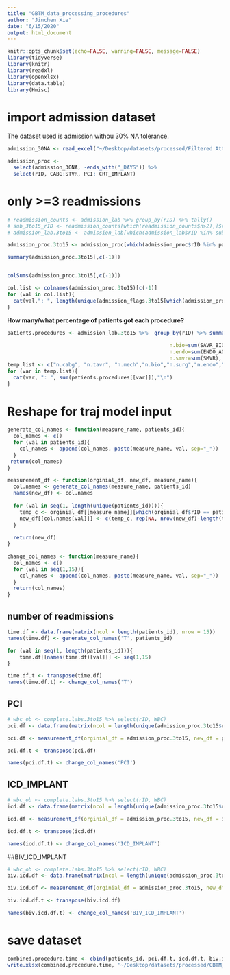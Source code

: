 ```yaml
---
title: "GBTM_data_processing_procedures"
author: "Jinchen Xie"
date: "6/15/2020"
output: html_document
---
```


```r
knitr::opts_chunk$set(echo=FALSE, warning=FALSE, message=FALSE)
library(tidyverse)
library(knitr)
library(readxl)
library(openxlsx)
library(data.table)
library(Hmisc)
```


# import admission dataset

The dataset used is admission withou 30% NA tolerance. 
```r
admission_30NA <- read_excel("~/Desktop/datasets/processed/Filtered Attributes Admission.xlsx", sheet = 'NA2030_filtered_admission')

admission_proc <- 
  select(admission_30NA, -ends_with("_DAYS")) %>% 
  select(rID, CABG:STVR, PCI: CRT_IMPLANT)
```

# only >=3 readmissions
```r
# readmission_counts <- admission_lab %>% group_by(rID) %>% tally()
# sub_3to15_rID <- readmission_counts[which(readmission_counts$n>2),]$rID
# admission_lab.3to15 <- admission_lab[which(admission_lab$rID %in% sub_3to15_rID),]
```


```r
admission_proc.3to15 <- admission_proc[which(admission_proc$rID %in% patients_id),]

summary(admission_proc.3to15[,c(-1)])


colSums(admission_proc.3to15[,c(-1)])
```

```r
col.list <- colnames(admission_proc.3to15)[c(-1)]
for (val in col.list){
  cat(val,": ", length(unique(admission_flags.3to15[which(admission_proc.3to15[[val]]==1),]$rID)), "   ", length(unique(admission_proc.3to15[which(admission_proc.3to15[[val]]==1),]$rID))/length(unique(admission_proc.3to15$rID)),"\n")
}
```



**How many/what percentage of patients got each procedure?**

```r
patients.procedures <- admission_lab.3to15 %>%  group_by(rID) %>% summarise(n.cabg=sum(CABG), n.tavr=sum(TAVR), 
                                                                            n.mech=sum(SAVR_MECH),
                                                     n.bio=sum(SAVR_BIO), n.surg=sum(SURG_AO_GRFT),
                                                     n.endo=sum(ENDO_AO_GRFT), n.vlv=sum(AO_VLV_REPAIR),
                                                     n.smvr=sum(SMVR), n.spvr=sum(SPVR), n.stvr=sum(STVR))
temp.list <- c("n.cabg", "n.tavr", "n.mech","n.bio","n.surg","n.endo","n.vlv","n.smvr","n.spvr","n.stvr")
for (var in temp.list){
  cat(var, ": ", sum(patients.procedures[[var]]),"\n")
}
```






# Reshape for traj model input

```r

generate_col_names <- function(measure_name, patients_id){
  col_names <- c()
  for (val in patients_id){
    col_names <- append(col_names, paste(measure_name, val, sep="_"))
  }
 return(col_names) 
}

measurement_df <- function(orginial_df, new_df, measure_name){
  col.names <- generate_col_names(measure_name, patients_id)
  names(new_df) <- col.names
  
  for (val in seq(1, length(unique(patients_id)))){
    temp_c <- orginial_df[[measure_name]][which(orginial_df$rID == patients_id[val])]
    new_df[[col.names[val]]] <- c(temp_c, rep(NA, nrow(new_df)-length(temp_c)))
  }
  
  return(new_df)
}

change_col_names <- function(measure_name){
  col_names <- c()
  for (val in seq(1,15)){
    col_names <- append(col_names, paste(measure_name, val, sep="_"))
  }
  return(col_names)
}
```

## number of readmissions
```r
time.df <- data.frame(matrix(ncol = length(patients_id), nrow = 15))
names(time.df) <- generate_col_names('T', patients_id)

for (val in seq(1, length(patients_id))){
    time.df[[names(time.df)[val]]] <- seq(1,15)
}

time.df.t <- transpose(time.df)
names(time.df.t) <- change_col_names('T')

```

## PCI
```r
# wbc_ob <- complete.labs.3to15 %>% select(rID, WBC)
pci.df <- data.frame(matrix(ncol = length(unique(admission_proc.3to15$rID)), nrow = 15))

pci.df <- measurement_df(orginial_df = admission_proc.3to15, new_df = pci.df, measure_name = 'PCI')

pci.df.t <- transpose(pci.df)

names(pci.df.t) <- change_col_names('PCI')
```


## ICD_IMPLANT
```r
# wbc_ob <- complete.labs.3to15 %>% select(rID, WBC)
icd.df <- data.frame(matrix(ncol = length(unique(admission_proc.3to15$rID)), nrow = 15))

icd.df <- measurement_df(orginial_df = admission_proc.3to15, new_df = icd.df, measure_name = 'ICD_IMPLANT')

icd.df.t <- transpose(icd.df)

names(icd.df.t) <- change_col_names('ICD_IMPLANT')
```


##BIV_ICD_IMPLANT
```r
# wbc_ob <- complete.labs.3to15 %>% select(rID, WBC)
biv.icd.df <- data.frame(matrix(ncol = length(unique(admission_proc.3to15$rID)), nrow = 15))

biv.icd.df <- measurement_df(orginial_df = admission_proc.3to15, new_df = biv.icd.df, measure_name = 'BIV_ICD_IMPLANT')

biv.icd.df.t <- transpose(biv.icd.df)

names(biv.icd.df.t) <- change_col_names('BIV_ICD_IMPLANT')
```


# save dataset


```r
combined.procedure.time <- cbind(patients_id, pci.df.t, icd.df.t, biv.icd.df.t, time.df.t)
write.xlsx(combined.procedure.time, '~/Desktop/datasets/processed/GBTM_data/procedure gbtm data.xlsx', col.names = TRUE, row.names = FALSE)
```

